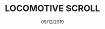 ---
title: 'LOCOMOTIVE SCROLL'
date: '09/12/2019'
category: 'Link'
tags:
  - JavaScript
type: 'note'
link: 'https://locomotivemtl.github.io/locomotive-scroll/'
---
